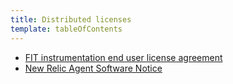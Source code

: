 ```yaml
---
title: Distributed licenses
template: tableOfContents
---
```


* [FIT instrumentation end user license agreement](/docs/licenses/license-information/distributed-licenses/fit-instrumentation-end-user-license-agreement)
* [New Relic Agent Software Notice](/docs/licenses/license-information/distributed-licenses/new-relic-agent-software-notice)
